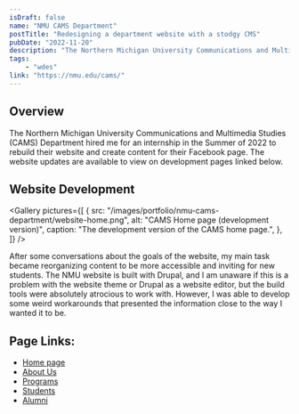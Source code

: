 ```yaml
---
isDraft: false
name: "NMU CAMS Department"
postTitle: "Redesigning a department website with a stodgy CMS"
pubDate: "2022-11-20"
description: "The Northern Michigan University Communications and Multimedia Studies (CAMS) Department hired me for an internship in the Summer of 2022 to rebuild their website and create content for their Facebook page."
tags:
    - "wdes"
link: "https://nmu.edu/cams/"
---
```



## Overview

The Northern Michigan University Communications and Multimedia Studies (CAMS) Department hired me for an internship in the Summer of 2022 to rebuild their website and create content for their Facebook page. The website updates are available to view on development pages linked below.

## Website Development

<Gallery
	pictures={[
		{
			src: "/images/portfolio/nmu-cams-department/website-home.png",
			alt: "CAMS Home page (development version)",
			caption: "The development version of the CAMS home page.",
		},
	]}
/>

After some conversations about the goals of the website, my main task became reorganizing content to be more accessible and inviting for new students. The NMU website is built with Drupal, and I am unaware if this is a problem with the website theme or Drupal as a website editor, but the build tools were absolutely atrocious to work with. However, I was able to develop some weird workarounds that presented the information close to the way I wanted it to be.

## Page Links:

-   [Home page](https://nmu.edu/cams/home-2)
-   [About Us](https://nmu.edu/cams/about-us-2)
-   [Programs](https://nmu.edu/cams/programs-0)
-   [Students](https://nmu.edu/cams/students-2)
-   [Alumni](https://nmu.edu/cams/alumni)
